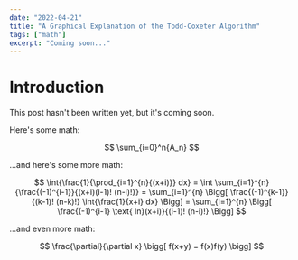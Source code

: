 ```yaml
---
date: "2022-04-21"
title: "A Graphical Explanation of the Todd-Coxeter Algorithm"
tags: ["math"]
excerpt: "Coming soon..."
---
```


# Introduction

This post hasn't been written yet, but it's coming soon.

Here's some math:


$$
\sum_{i=0}^n{A_n}
$$

...and here's some more math:

$$
\int{\frac{1}{\prod_{i=1}^{n}{(x+i)}} dx}
= \int \sum_{i=1}^{n}{\frac{(-1)^{i-1}}{(x+i)(i-1)! (n-i)!}}
= \sum_{i=1}^{n} \Bigg[ \frac{(-1)^{k-1}}{(k-1)! (n-k)!} \int{\frac{1}{x+i} dx} \Bigg]
= \sum_{i=1}^{n} \Bigg[ \frac{(-1)^{i-1} \text{ ln}(x+i)}{(i-1)! (n-i)!} \Bigg]
$$

...and even more math:

$$
\frac{\partial}{\partial x} \bigg[
f(x+y) = f(x)f(y)
\bigg]
$$